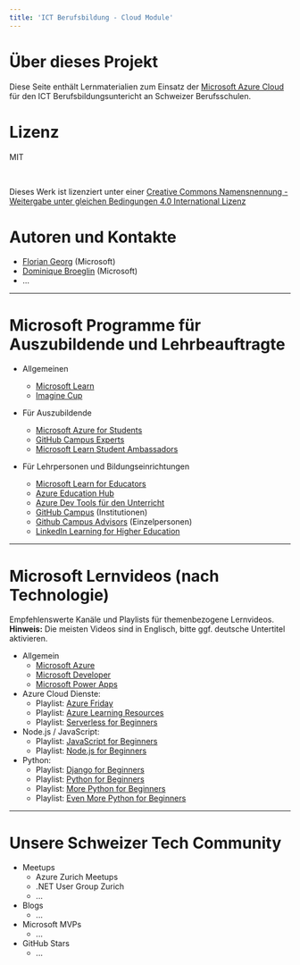 ```yaml
---
title: 'ICT Berufsbildung - Cloud Module'
---
```



# Über dieses Projekt

<LearningPath title="Cloud Module" />

Diese Seite enthält Lernmaterialien zum Einsatz der [Microsoft Azure Cloud](https://azure.microsoft.com/de-de/) für den ICT Berufsbildungsuntericht an Schweizer Berufsschulen.

# Lizenz

MIT

<br />

Dieses Werk ist lizenziert unter einer <a rel="license" href="http://creativecommons.org/licenses/by-sa/4.0/"> Creative Commons Namensnennung - Weitergabe unter gleichen Bedingungen 4.0 International Lizenz</a>

# Autoren und Kontakte

- [Florian Georg](https://www.linkedin.com/in/fgeorg/) (Microsoft)
- [Dominique Broeglin]() (Microsoft)
- ...

---

# Microsoft Programme für Auszubildende und Lehrbeauftragte

- Allgemeinen

  - [Microsoft Learn](https://learn.microsoft.com)
  - [Imagine Cup](https://imaginecup.microsoft.com/en-us/Events)

- Für Auszubildende

  - [Microsoft Azure for Students](https://azure.microsoft.com/de-de/free/students/)
  - [GitHub Campus Experts](https://education.github.com/students/experts)
  - [Microsoft Learn Student Ambassadors](https://studentambassadors.microsoft.com/)

- Für Lehrpersonen und Bildungseinrichtungen

  - [Microsoft Learn for Educators](https://docs.microsoft.com/de-de/learn/educator-center/programs/msle/)
  - [Azure Education Hub](https://docs.microsoft.com/de-de/azure/education-hub/about-education-hub)
  - [Azure Dev Tools für den Unterricht](https://docs.microsoft.com/de-de/azure/education-hub/azure-dev-tools-teaching/about-program)
  - [GitHub Campus](https://education.github.com/schools) (Institutionen)
  - [Github Campus Advisors](https://education.github.com/teachers) (Einzelpersonen)
  - [LinkedIn Learning for Higher Education](https://learning.linkedin.com/for-higher-education)

---

# Microsoft Lernvideos (nach Technologie)

Empfehlenswerte Kanäle und Playlists für themenbezogene Lernvideos.
**Hinweis:** Die meisten Videos sind in Englisch, bitte ggf. deutsche Untertitel aktivieren.

- Allgemein
  - [Microsoft Azure](https://www.youtube.com/c/MicrosoftAzure)
  - [Microsoft Developer](https://www.youtube.com/c/MicrosoftDeveloper)
  - [Microsoft Power Apps](https://www.youtube.com/channel/UCGfWR2ekfRFckLjev6eQYLg)
- Azure Cloud Dienste:
  - Playlist: [Azure Friday](https://www.youtube.com/playlist?list=PLLasX02E8BPDT2Z2pdCHNCkENpcQWy5n6)
  - Playlist: [Azure Learning Resources](https://www.youtube.com/playlist?list=PLlrxD0HtieHi7sdSMEoJStuwQodt76QEk)
  - Playlist: [Serverless for Beginners](https://www.youtube.com/playlist?list=PLlrxD0HtieHjU-gOB3ifnFaqikI2kGxUW)
- Node.js / JavaScript:
  - Playlist: [JavaScript for Beginners](https://www.youtube.com/playlist?list=PLlrxD0HtieHhW0NCG7M536uHGOtJ95Ut2)
  - Playlist: [Node.js for Beginners](https://www.youtube.com/playlist?list=PLlrxD0HtieHje-_287YJKhY8tDeSItwtg)
- Python:
  - Playlist: [Django for Beginners](https://www.youtube.com/playlist?list=PLlrxD0HtieHjHCQ0JB_RrhbQp_9ccJztr)
  - Playlist: [Python for Beginners](https://www.youtube.com/playlist?list=PLlrxD0HtieHhS8VzuMCfQD4uJ9yne1mE6)
  - Playlist: [More Python for Beginners](https://www.youtube.com/playlist?list=PLlrxD0HtieHiXd-nEby-TMCoUNwhbLUnj)
  - Playlist: [Even More Python for Beginners](https://www.youtube.com/playlist?list=PLlrxD0HtieHhHnCUVtR8UHS7eLl33zfJ-)

---

# Unsere Schweizer Tech Community

- Meetups
  - Azure Zurich Meetups
  - .NET User Group Zurich
  - ...
- Blogs
  - ...
- Microsoft MVPs
  - ...
- GitHub Stars
  - ...

